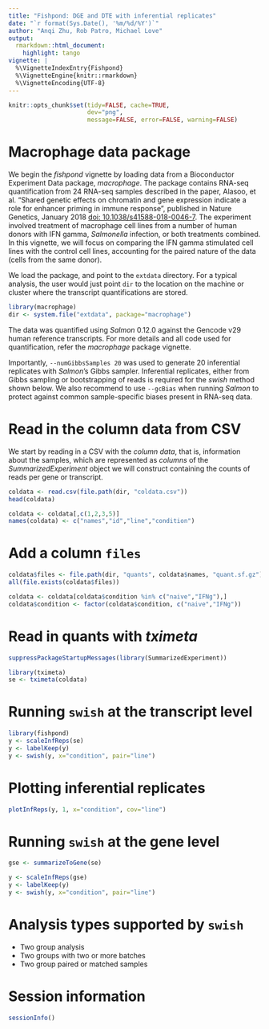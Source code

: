 ```yaml
---
title: "Fishpond: DGE and DTE with inferential replicates"
date: "`r format(Sys.Date(), '%m/%d/%Y')`"
author: "Anqi Zhu, Rob Patro, Michael Love"
output:
  rmarkdown::html_document:
    highlight: tango
vignette: |
  %\VignetteIndexEntry{Fishpond}
  %\VignetteEngine{knitr::rmarkdown}
  %\VignetteEncoding{UTF-8}
---
```


<!-- run this document with library(rmarkdown); render("fishpond.Rmd") -->

```r
knitr::opts_chunk$set(tidy=FALSE, cache=TRUE,
                      dev="png",
                      message=FALSE, error=FALSE, warning=FALSE)
```

# Macrophage data package

We begin the *fishpond* vignette by loading data from a Bioconductor
Experiment Data package, *macrophage*. The package contains RNA-seq
quantification from 24 RNA-seq samples described in the paper, 
Alasoo, et al. "Shared genetic effects on chromatin and gene
expression indicate a role for enhancer priming in immune response",
published in Nature Genetics, January 2018 
[doi: 10.1038/s41588-018-0046-7](https://doi.org/10.1038/s41588-018-0046-7).
The experiment involved treatment of macrophage cell lines from a number
of human donors with IFN gamma, *Salmonella* infection, or both
treatments combined. In this vignette, we will focus on comparing the
IFN gamma stimulated cell lines with the control cell lines,
accounting for the paired nature of the data (cells from the same
donor).

We load the package, and point to the `extdata` directory. For a
typical analysis, the user would just point `dir` to the location on
the machine or cluster where the transcript quantifications are stored.

```r
library(macrophage)
dir <- system.file("extdata", package="macrophage")
```

The data was quantified using *Salmon* 0.12.0 against the Gencode v29
human reference transcripts. For more details and all code used for
quantification, refer the *macrophage* package vignette.

Importantly, `--numGibbsSamples 20` was used to generate 20
inferential replicates with *Salmon*'s Gibbs sampler. Inferential
replicates, either from Gibbs sampling or bootstrapping of reads is
required for the *swish* method shown below. We also recommend to use
`--gcBias` when running *Salmon* to protect against common
sample-specific biases present in RNA-seq data.

# Read in the column data from CSV

We start by reading in a CSV with the *column data*, that is,
information about the samples, which are represented as *columns* of
the *SummarizedExperiment* object we will construct containing the
counts of reads per gene or transcript.

```r
coldata <- read.csv(file.path(dir, "coldata.csv"))
head(coldata)
```

```r
coldata <- coldata[,c(1,2,3,5)]
names(coldata) <- c("names","id","line","condition")
```

# Add a column `files`

```r
coldata$files <- file.path(dir, "quants", coldata$names, "quant.sf.gz")
all(file.exists(coldata$files))
```

```r
coldata <- coldata[coldata$condition %in% c("naive","IFNg"),]
coldata$condition <- factor(coldata$condition, c("naive","IFNg"))
```

# Read in quants with *tximeta*

```r
suppressPackageStartupMessages(library(SummarizedExperiment))
```


```r
library(tximeta)
se <- tximeta(coldata)
```

# Running `swish` at the transcript level

```r
library(fishpond)
y <- scaleInfReps(se)
y <- labelKeep(y)
y <- swish(y, x="condition", pair="line")
```

# Plotting inferential replicates

```r
plotInfReps(y, 1, x="condition", cov="line")
```

# Running `swish` at the gene level

```r
gse <- summarizeToGene(se)
```

```r
y <- scaleInfReps(gse)
y <- labelKeep(y)
y <- swish(y, x="condition", pair="line")
```

# Analysis types supported by `swish`

* Two group analysis 
* Two groups with two or more batches
* Two group paired or matched samples

# Session information

```r
sessionInfo()
```
